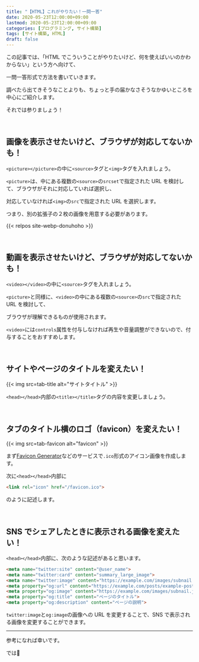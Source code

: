 ```yaml
---
title: "【HTML】これがやりたい！一問一答"
date: 2020-05-23T12:00:00+09:00
lastmod: 2020-05-23T12:00:00+09:00
categories: [プログラミング, サイト構築]
tags: [サイト構築, HTML]
draft: false
---
```


この記事では、「HTML でこういうことがやりたいけど、何を使えばいいのかわからない」という方へ向けて、

一問一答形式で方法を書いていきます。

調べたら出てきそうなことよりも、ちょっと手の届かなさそうなかゆいところを中心にご紹介します。

それでは参りましょう！

<!--more-->

<br/>

## 画像を表示させたいけど、ブラウザが対応してないかも！

`<picture></picture>`の中に`<source>`タグと`<img>`タグを入れましょう。

`<picture>`は、中にある複数の`<source>`の`srcset`で指定された URL を検討して、ブラウザがそれに対応していれば選択し、

対応していなければ`<img>`の`src`で指定された URL を選択します。

つまり、別の拡張子の２枚の画像を用意する必要があります。

{{< relpos site-webp-donuhoho >}}

<br/>

## 動画を表示させたいけど、ブラウザが対応してないかも！

`<video></video>`の中に`<source>`タグを入れましょう。

`<picture>`と同様に、`<video>`の中にある複数の`<source>`の`src`で指定された URL を検討して、

ブラウザが理解できるものが使用されます。

`<video>`には`controls`属性を付与しなければ再生や音量調整ができないので、付与することをおすすめします。

<br/>

## サイトやページのタイトルを変えたい！

{{< img src=tab-title alt="サイトタイトル" >}}

`<head></head>`内部の`<title></title>`タグの内容を変更しましょう。

<br/>

## タブのタイトル横のロゴ（favicon）を変えたい！

{{< img src=tab-favicon alt="favicon" >}}

まず[Favicon Generator](https://realfavicongenerator.net/)などのサービスで`.ico`形式のアイコン画像を作成します。

次に`<head></head>`内部に

```html {linenos=false}
<link rel="icon" href="/favicon.ico">
```

のように記述します。

<br/>

## SNS でシェアしたときに表示される画像を変えたい！

`<head></head>`内部に、次のような記述があると思います。

```html {linenos=false, hl_lines=[3, 5]}
<meta name="twitter:site" content="@user_name">
<meta name="twitter:card" content="summary_large_image">
<meta name="twitter:image" content="https://example.com/images/subnail.jpg">
<meta property="og:url" content="https://example.com/posts/example-post/">
<meta property="og:image" content="https://example.com/images/subnail.jpg">
<meta property="og:title" content="ページのタイトル">
<meta property="og:description" content="ページの説明">
```

`twitter:image`と`og:image`の画像への URL を変更することで、SNS で表示される画像を変更することができます。

---

参考になれば幸いです。

では:wave:
